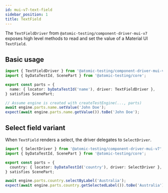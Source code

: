 ```yaml
---
id: mui-v7-text-field
sidebar_position: 1
title: TextField
---
```


The `TextFieldDriver` from `@atomic-testing/component-driver-mui-v7` exposes high level methods to read and set the value of a Material UI `TextField`.

## Basic usage

```ts title="scenePart.ts"
import { TextFieldDriver } from '@atomic-testing/component-driver-mui-v7';
import { byDataTestId, ScenePart } from '@atomic-testing/core';

export const parts = {
  name: { locator: byDataTestId('name'), driver: TextFieldDriver },
} satisfies ScenePart;
```

```ts title="test.ts"
// Assume engine is created with createTestEngine(..., parts)
await engine.parts.name.setValue('John Doe');
expect(await engine.parts.name.getValue()).toBe('John Doe');
```

## Select field variant

When `TextField` renders a select, the driver delegates to `SelectDriver`.

```ts title="selectPart.ts"
import { SelectDriver } from '@atomic-testing/component-driver-mui-v7';
import { byDataTestId, ScenePart } from '@atomic-testing/core';

export const parts = {
  country: { locator: byDataTestId('country'), driver: SelectDriver },
} satisfies ScenePart;
```

```ts title="selectTest.ts"
await engine.parts.country.selectByLabel('Australia');
expect(await engine.parts.country.getSelectedLabel()).toBe('Australia');
```
